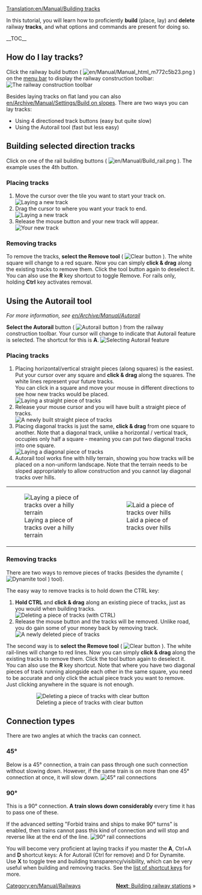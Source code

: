 [[Translation:en/Manual/Building tracks]]
{{en/Manual/Tutorial/Navigation}}

<!-- for search bot mainly -->
In this tutorial, you will learn how to proficiently '''build''' (place, lay) and '''delete''' railway '''tracks''', and what options and commands are present for doing so.

__TOC__
==How do I lay tracks?==

Click the railway build button ( [[File:en/Manual/Manual html m772c5b23.png]] ) on the [[en/Manual/Game interface#the-menu-bar|menu bar]] to display the railway construction toolbar:
[[File:en/Manual/Railroad Construction.png|none|frame|The railway construction toolbar]]

Besides laying tracks on flat land you can also [[en/Archive/Manual/Settings/Build on slopes]]. There are two ways you can lay tracks:
* Using 4 directioned track buttons (easy but quite slow)
* Using the Autorail tool (fast but less easy)

== Building selected direction tracks ==

Click on one of the rail building buttons ( [[File:en/Manual/Build rail.png]] ). The example uses the 4th button.

=== Placing tracks ===
#Move the cursor over the tile you want to start your track on.<br/>[[File:en/Manual/Laying track 1.png|none|frame|Laying a new track]]
#Drag the cursor to where you want your track to end.<br/>[[File:en/Manual/Laying track 2.png|none|frame|Laying a new track]]
#Release the mouse button and your new track will appear.<br/>[[File:en/Manual/Laying track 3.png|none|frame|Your new track]]

=== Removing tracks === 
To remove the tracks, '''select the Remove tool''' ( [[File:en/Manual/Toggle clear active.png|Clear button]] ). The white square will change to a red square. Now you can simply '''click & drag''' along the existing tracks to remove them. Click the tool button again to deselect it. You can also use the  '''R''' key shortcut to toggle Remove. For rails only, holding '''Ctrl''' key activates removal.

== Using the Autorail tool ==
''For more information, see [[en/Archive/Manual/Autorail]]''

'''Select the Autorail''' button ( [[File:en/Manual/Build autorail.png|Autorail button]] ) from the railway construction toolbar. Your cursor will change to indicate that Autorail feature is selected. The shortcut for this is '''A'''.
[[File:en/Manual/AutorailTut1.png|none|frame|Selecting Autorail feature]]

=== Placing tracks ===
#Placing horizontal/vertical straight pieces (along squares) is the easiest. Put your cursor over any square and '''click & drag''' along the squares. The white lines represent your future tracks.<br/>You can click in a square and move your mouse in different directions to see how new tracks would be placed.<br/>[[File:en/Manual/AutorailTut2.png|none|frame|Laying a straight piece of tracks]]
#Release your mouse cursor and you will have built a straight piece of tracks.<br/>[[File:en/Manual/AutorailTut3.png|none|frame|A newly built straight piece of tracks]]
#Placing diagonal tracks is just the same, '''click & drag''' from one square to another. Note that a diagonal track, unlike a horizontal / vertical track, occupies only half a square - meaning you can put two diagonal tracks into one square.<br/>[[File:en/Manual/AutorailTut4.png|none|frame|Laying a diagonal piece of tracks]]
#Autorail tool works fine with hilly terrain, showing you how tracks will be placed on a non-uniform landscape. Note that the terrain needs to be sloped appropriately to allow construction and you cannot lay diagonal tracks over hills.
{|
| [[File:en/Manual/AutorailTut5.png|none|frame|Laying a piece of tracks over a hilly terrain]]
| [[File:en/Manual/AutorailTut6.png|none|frame|Laid a piece of tracks over hills]]
|}
=== Removing tracks ===
There are two ways to remove pieces of tracks (besides the dynamite ( [[File:en/Manual/Clear title.png|Dynamite tool]] ) tool).

The easy way to remove tracks is to hold down the CTRL key:

#'''Hold CTRL''' and '''click & drag''' along an existing piece of tracks, just as you would when building tracks.<br/>[[File:en/Manual/AutorailTut7.png|none|frame|Deleting a piece of tracks (with CTRL)]]
#Release the mouse button and the tracks will be removed. Unlike road, you do gain some of your money back by removing track.<br/>[[File:en/Manual/AutorailTut8.png|none|frame|A newly deleted piece of tracks]]

The second way is to '''select the Remove tool''' ( [[File:en/Manual/Toggle clear active.png|Clear button]] ). The white rail-lines will change to red lines. Now you can simply '''click & drag''' along the existing tracks to remove them. Click the tool button again to deselect it. You can also use the '''R''' key shortcut.  Note that where you have two diagonal pieces of track running alongside each other in the same square, you need to be accurate and only click the actual piece track you want to remove. Just clicking anywhere in the square is not enough.
:[[File:en/Manual/AutorailTut11.png|none|frame|Deleting a piece of tracks with clear button]]

== Connection types ==
There are two angles at which the tracks can connect.

===45&#176;=== 
Below is a 45&#176; connection, a train can pass through one such connection without slowing down. However, if the same train is on more than one 45&#176; connection at once, it will slow down.
[[File:en/Manual/AutorailTut9.png|frame|none|45&#176; rail connections]]

===90&#176;===
This is a 90&#176; connection. '''A train slows down considerably''' every time it has to pass one of these.

If the advanced setting "Forbid trains and ships to make 90&#176; turns" is enabled, then trains cannot pass this kind of connection and will stop and reverse like at the end of the line.
[[File:en/Manual/AutorailTut10.png|frame|none|90&#176; rail connections]]

You will become very proficient at laying tracks if you master the '''A''', Ctrl+A and '''D''' shortcut keys: A for Autorail (Ctrl for remove) and D for Dynamite. Use '''X''' to toggle tree and building transparency/visibility, which can be very useful when building and removing tracks. See the [[en/Manual/Hotkeys|list of shortcut keys]] for more.

<span style="float: right">[[en/Manual/Building railway stations|'''Next''': Building railway stations]] &raquo;</span>

[[Category:en/Manual/Railways]]